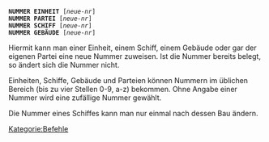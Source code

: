<tt>'''NUMMER EINHEIT''' [''neue-nr'']<br/>
'''NUMMER PARTEI''' [''neue-nr'']<br/>
'''NUMMER SCHIFF''' [''neue-nr'']<br/>
'''NUMMER GEBÄUDE''' [''neue-nr'']</tt>

Hiermit kann man einer Einheit, einem Schiff, einem Gebäude oder gar der eigenen Partei eine neue Nummer zuweisen. Ist die Nummer bereits belegt, so ändert sich die Nummer nicht.

Einheiten, Schiffe, Gebäude und Parteien können Nummern im üblichen Bereich (bis zu vier Stellen 0-9, a-z) bekommen. Ohne Angabe einer Nummer wird eine zufällige Nummer gewählt.

Die Nummer eines Schiffes kann man nur einmal nach dessen Bau ändern.

[[Kategorie:Befehle]]